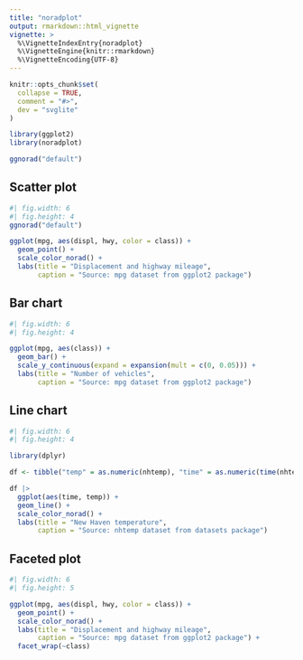 ```yaml
---
title: "noradplot"
output: rmarkdown::html_vignette
vignette: >
  %\VignetteIndexEntry{noradplot}
  %\VignetteEngine{knitr::rmarkdown}
  %\VignetteEncoding{UTF-8}
---
```


```r
knitr::opts_chunk$set(
  collapse = TRUE,
  comment = "#>",
  dev = "svglite"
)
```

```r
library(ggplot2)
library(noradplot)

ggnorad("default")

```

## Scatter plot
```r
#| fig.width: 6
#| fig.height: 4
ggnorad("default")

ggplot(mpg, aes(displ, hwy, color = class)) + 
  geom_point() +
  scale_color_norad() +
  labs(title = "Displacement and highway mileage",
       caption = "Source: mpg dataset from ggplot2 package")
```

## Bar chart
```r
#| fig.width: 6
#| fig.height: 4

ggplot(mpg, aes(class)) + 
  geom_bar() +
  scale_y_continuous(expand = expansion(mult = c(0, 0.05))) +
  labs(title = "Number of vehicles",
       caption = "Source: mpg dataset from ggplot2 package")
```

## Line chart
```r
#| fig.width: 6
#| fig.height: 4

library(dplyr)

df <- tibble("temp" = as.numeric(nhtemp), "time" = as.numeric(time(nhtemp))) 

df |> 
  ggplot(aes(time, temp)) + 
  geom_line() +
  scale_color_norad() +
  labs(title = "New Haven temperature",
       caption = "Source: nhtemp dataset from datasets package")
```

## Faceted plot
```r
#| fig.width: 6
#| fig.height: 5

ggplot(mpg, aes(displ, hwy, color = class)) + 
  geom_point() +
  scale_color_norad() +
  labs(title = "Displacement and highway mileage",
       caption = "Source: mpg dataset from ggplot2 package") +
  facet_wrap(~class)
```
